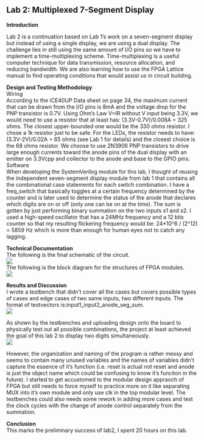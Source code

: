 ## Lab 2: Multiplexed 7-Segment Display

**Introduction** <br>

Lab 2 is a continuation based on Lab 1's work on a seven-segment display but instead of using a single display, we are using a dual display. The challenge lies in still using the same amount of I/O pins so we have to implement a time-multiplexing scheme. Time-multiplexing is a useful computer technique for data transmission, resource allocation, and reducing bandwidth. We are also learning how to use the FPGA Lattice manual to find operating conditions that would assist us in circuit building. <br>

**Design and Testing Methodology**<br>
Wiring<br>
According to the iCE40UP Data sheet on page 34, the maximum current that can be drawn from the I/O pins is 8mA and the voltage drop for the PNP transistor is 0.7V. Using Ohm's Law V=IR without V input being 3.3V, we would need to use a resistor that at least has: (3.3V-0.7V)/0.008A = 325 ohms. The closest upper-bounded one would be the 330 ohms resistor. I chose a 1k resistor just to be safe. For the LEDs, the resistor needs to have: (3.3V-2V)/0.02A = 65 ohms (see Lab 1 for details) and the closest choice is the 68 ohms resistor. We choose to use 2N3906 PNP transistors to drive large enough currents toward the anode pins of the dual display with an emitter on 3.3Vcpp and collector to the anode and base to the GPIO pins. <br>
Software<br>
When developing the SystemVerilog module for this lab, I thought of reusing the independent seven-segment display module from lab 1 that contains all the combinational case statements for each switch combination. I have a freq_switch that basically toggles at a certain frequency determined by the counter and is later used to determine the status of the anode that declares which digits are on or off (only one can be on at the time). The sum is gotten by just performing binary summation on the two inputs s1 and s2. I used a high-speed oscillator that has a 24MHz frequency and a 12 bits counter so that my resulting flickering frequency would be: 24*10^6 / (2^12) = 5859 Hz which is more than enough for human eyes not to catch any lagging.<br>

**Technical Documentation**<br>
The following is the final schematic of the circuit.<br>
![](images\scehmaticslab2.jpg)<br>
The following is the block diagram for the structures of FPGA modules. <br>
![](images\blockdiagramlab2.jpg)<br>

**Results and Discussion**<br>
I wrote a testbench that didn't cover all the cases but covers possible types of cases and edge cases of two same inputs, two different inputs. The format of testvectors is:input1_input2_anode_seg_sum.<br>
![](images\lab2_AL_tb.jpg)<br>


As shown by the testbenches and uploading design onto the board to physically test out all possible combinations, the project at least achieved the goal of this lab 2 to display two digits simultaneously. <br>
![](images\lab2baord.jpg)<br>

However, the organization and naming of the program is rather messy and seems to contain many unused variables and the names of variables didn't capture the essence of it's function (i.e. reset is actual not reset and anode is just the object name which could be confusing to know it's funciton in the future). I started to get accustomed to the modular design appraoch of FPGA but still needs to force myself to practice more on it like separating MUX into it's own module and only use clk in the top modular level. The testbenches could also needs some rework in adding more cases and test the clock cycles with the change of anode control separately from the summation. <br>

**Conclusion**<br>
This marks the preliminary success of lab2, I spent 20 hours on this lab.


